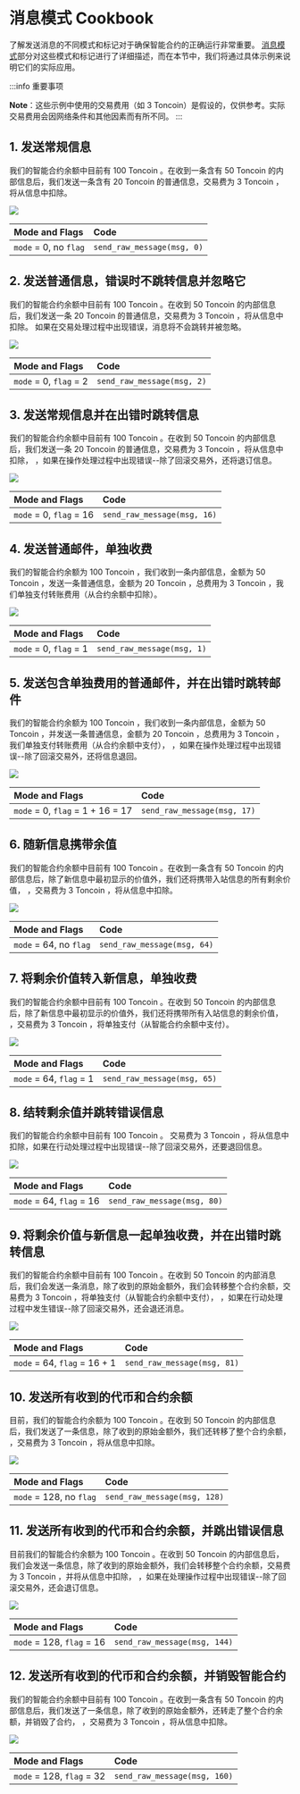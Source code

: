 # 消息模式 Cookbook

了解发送消息的不同模式和标记对于确保智能合约的正确运行非常重要。 
[消息模式](/v3/documentation/smart-contracts/message-management/sending-messages#message-modes)部分对这些模式和标记进行了详细描述，而在本节中，我们将通过具体示例来说明它们的实际应用。

:::info 重要事项

**Note**：这些示例中使用的交易费用（如 3 Toncoin）是假设的，仅供参考。实际交易费用会因网络条件和其他因素而有所不同。
:::

## 1. 发送常规信息

我们的智能合约余额中目前有 100  Toncoin 。在收到一条含有 50  Toncoin 的内部信息后，我们发送一条含有 20  Toncoin 的普通信息，交易费为 3  Toncoin ，将从信息中扣除。

![](/img/docs/message-modes-cookbook/send_regular_message.svg)

| Mode and Flags        | Code                       |
| :-------------------- | :------------------------- |
| `mode` = 0, no `flag` | `send_raw_message(msg, 0)` |

## 2. 发送普通信息，错误时不跳转信息并忽略它

我们的智能合约余额中目前有 100  Toncoin 。在收到 50  Toncoin 的内部信息后，我们发送一条 20  Toncoin 的普通信息，交易费为 3  Toncoin ，将从信息中扣除。
如果在交易处理过程中出现错误，消息将不会跳转并被忽略。

![](/img/docs/message-modes-cookbook/send_regular_message_and_ignore_errors.svg)

| Mode and Flags         | Code                       |
| :--------------------- | :------------------------- |
| `mode` = 0, `flag` = 2 | `send_raw_message(msg, 2)` |

## 3. 发送常规信息并在出错时跳转信息

我们的智能合约余额中目前有 100  Toncoin 。在收到 50  Toncoin 的内部信息后，我们发送一条 20  Toncoin 的普通信息，交易费为 3  Toncoin ，将从信息中扣除， 
，如果在操作处理过程中出现错误--除了回滚交易外，还将退订信息。

![](/img/docs/message-modes-cookbook/send_regular_message_and_bounce_if_error.svg)

| Mode and Flags          | Code                        |
| :---------------------- | :-------------------------- |
| `mode` = 0, `flag` = 16 | `send_raw_message(msg, 16)` |

## 4. 发送普通邮件，单独收费

我们的智能合约余额为 100  Toncoin ，我们收到一条内部信息，金额为 50  Toncoin ，发送一条普通信息，金额为 20  Toncoin ，总费用为 3  Toncoin ，我们单独支付转账费用（从合约余额中扣除）。

![](/img/docs/message-modes-cookbook/send_regular_and_pay_fees_separately.svg)

| Mode and Flags         | Code                       |
| :--------------------- | :------------------------- |
| `mode` = 0, `flag` = 1 | `send_raw_message(msg, 1)` |

## 5. 发送包含单独费用的普通邮件，并在出错时跳转邮件

我们的智能合约余额为 100  Toncoin ，我们收到一条内部信息，金额为 50  Toncoin ，并发送一条普通信息，金额为 20  Toncoin ，总费用为 3  Toncoin ，我们单独支付转账费用（从合约余额中支付）， 
，如果在操作处理过程中出现错误--除了回滚交易外，还将信息退回。

![](/img/docs/message-modes-cookbook/send_regular_message_pay_fee_separately_bounce_if_error.svg)

| Mode and Flags                   | Code                        |
| :------------------------------- | :-------------------------- |
| `mode` = 0, `flag` = 1 + 16 = 17 | `send_raw_message(msg, 17)` |

## 6. 随新信息携带余值

我们的智能合约余额中目前有 100  Toncoin 。在收到一条含有 50  Toncoin 的内部信息后，除了新信息中最初显示的价值外，我们还将携带入站信息的所有剩余价值，
，交易费为 3  Toncoin ，将从信息中扣除。

![](/img/docs/message-modes-cookbook/carry_all_the_remaining_value.svg)

| Mode and Flags         | Code                        |
| :--------------------- | :-------------------------- |
| `mode` = 64, no `flag` | `send_raw_message(msg, 64)` |

## 7. 将剩余价值转入新信息，单独收费

我们的智能合约余额中目前有 100  Toncoin 。在收到 50  Toncoin 的内部信息后，除了新信息中最初显示的价值外，我们还将携带所有入站信息的剩余价值，
，交易费为 3  Toncoin ，将单独支付（从智能合约余额中支付）。

![](/img/docs/message-modes-cookbook/carry_all_the_remaining_value_and_pay_fees_separately.svg)

| Mode and Flags          | Code                        |
| :---------------------- | :-------------------------- |
| `mode` = 64, `flag` = 1 | `send_raw_message(msg, 65)` |

## 8. 结转剩余值并跳转错误信息

我们的智能合约余额中目前有 100  Toncoin 。
交易费为 3  Toncoin ，将从信息中扣除，如果在行动处理过程中出现错误--除了回滚交易外，还要退回信息。

![](/img/docs/message-modes-cookbook/carry_all_the_remaining_value_and_if_error_bounce.svg)

| Mode and Flags           | Code                        |
| :----------------------- | :-------------------------- |
| `mode` = 64, `flag` = 16 | `send_raw_message(msg, 80)` |

## 9. 将剩余价值与新信息一起单独收费，并在出错时跳转信息

我们的智能合约余额中目前有 100  Toncoin 。在收到 50  Toncoin 的内部消息后，我们会发送一条消息，除了收到的原始金额外，我们会转移整个合约余额，交易费为 3  Toncoin ，将单独支付（从智能合约余额中支付），
，如果在行动处理过程中发生错误--除了回滚交易外，还会退还消息。

![](/img/docs/message-modes-cookbook/carry_all_the_remaining_value_and_pay_fees_separately_and_if_error_bounce.svg)

| Mode and Flags               | Code                        |
| :--------------------------- | :-------------------------- |
| `mode` = 64, `flag` = 16 + 1 | `send_raw_message(msg, 81)` |

## 10. 发送所有收到的代币和合约余额

目前，我们的智能合约余额为 100  Toncoin 。在收到 50  Toncoin 的内部信息后，我们发送了一条信息，除了收到的原始金额外，我们还转移了整个合约余额， 
，交易费为 3  Toncoin ，将从信息中扣除。

![](/img/docs/message-modes-cookbook/send_all_received_tokens_with_balance.svg)

| Mode and Flags          | Code                         |
| :---------------------- | :--------------------------- |
| `mode` = 128, no `flag` | `send_raw_message(msg, 128)` |

## 11. 发送所有收到的代币和合约余额，并跳出错误信息

目前我们的智能合约余额为 100  Toncoin 。在收到 50  Toncoin 的内部信息后，我们会发送一条信息，除了收到的原始金额外，我们会转移整个合约余额，交易费为 3  Toncoin ，并将从信息中扣除， 
，如果在处理操作过程中出现错误--除了回滚交易外，还会退订信息。

![](/img/docs/message-modes-cookbook/send_all_received_tokens_with_balance_and_if_error_bounce.svg)

| Mode and Flags            | Code                         |
| :------------------------ | :--------------------------- |
| `mode` = 128, `flag` = 16 | `send_raw_message(msg, 144)` |

## 12. 发送所有收到的代币和合约余额，并销毁智能合约

我们的智能合约余额中目前有 100  Toncoin 。在收到一条含有 50  Toncoin 的内部信息后，我们发送了一条信息，除了收到的原始金额外，还转走了整个合约余额，并销毁了合约，
，交易费为 3  Toncoin ，将从信息中扣除。

![](/img/docs/message-modes-cookbook/send_all_received_tokens_with_balance_and_destroy_sc.svg)

| Mode and Flags            | Code                         |
| :------------------------ | :--------------------------- |
| `mode` = 128, `flag` = 32 | `send_raw_message(msg, 160)` |
